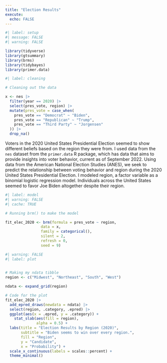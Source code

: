 ```yaml
---
title: "Election Results"
execute: 
  echo: FALSE
---
```


```r
#| label: setup
#| message: FALSE
#| warning: FALSE

library(tidyverse)
library(gtsummary)
library(brms)
library(tidybayes)
library(primer.data)
```

```r
#| label: cleaning

# Cleaning out the data

x <- nes |> 
  filter(year == 2020) |> 
  select(pres_vote, region) |> 
  mutate(pres_vote = case_when(
    pres_vote == "Democrat" ~ "Biden",
    pres_vote == "Republican" ~ "Trump",
    pres_vote == "Third Party" ~ "Jorgensen"
  )) |>
  drop_na()

```

Voters in the 2020 United States Presidential Election seemed to show different beliefs based on the region they were from. I used data from the `nes` dataset from the `primer.data` R package, which has data that aims to provide insights into voter behavior, current as of September 2022. Using data from the American National Election Studies (ANES), we seek to predict the relationship between voting behavior and region during the 2020 United States Presidential Election. I modeled region, a factor variable as a binomial logistic regression model. Individuals across the United States seemed to favor Joe Biden altogether despite their region.

```r
#| label: model
#| warning: FALSE
#| cache: TRUE

# Running brm() to make the model

fit_elec_2020 <- brm(formula = pres_vote ~ region,
                data = x,
                family = categorical(),
                silent = 2,
                refresh = 0,
                seed = 9)
```


```r
#| warning: FALSE
#| label: plot
 

# Making my ndata tibble
region <- c("Midwest", "Northeast", "South", "West")

ndata <- expand_grid(region)

# Code for the plot
fit_elec_2020 |>
  add_epred_draws(newdata = ndata) |>
  select(region, .category, .epred) |>
  ggplot(aes(x = .epred, y = .category)) +
    stat_slab(aes(fill = region),
              alpha = 0.5) +
  labs(title = "Election Results by Region (2020)",
       subtitle = "Biden seems to win over every region.",
       fill = "Region",
       y = "Candidate",
       x = "Probability") +
  scale_x_continuous(labels = scales::percent) + 
  theme_minimal()
```


